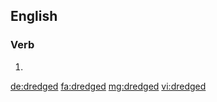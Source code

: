 ==English==

===Verb===
{{head|en}}

# {{en-past of|dredge}}

[[de:dredged]]
[[fa:dredged]]
[[mg:dredged]]
[[vi:dredged]]